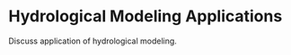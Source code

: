 # Hydrological Modeling Applications  {#sec-hydrological-modeling-applications}

Discuss application of hydrological modeling.